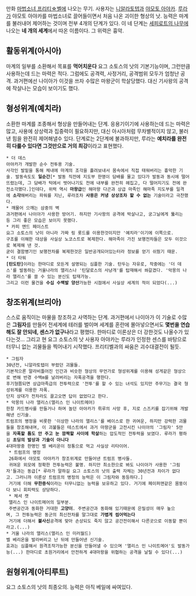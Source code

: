 만화 [[마법소녀 프리티☆벨]]에 나오는 무기. 사용자는 [[니알라토텝]]과 [[야모토 아야카]]. 
[[루라]]가 야모토 아야카를 마법소녀로 끌어들이면서 처음 나온 괴이한 형상의 낫. 능력은 마계를 불러내어 제어하는 것이며 전부 4개의 단계가 있다. 이 네 단계는 [[세피로트의 나무]]에 나오는 '''네 개의 세계'''에서 따온 이름이다. 그 위력은 흉악.

== '''활동위계'''(아시아) ==
마계의 일부를 소환해서 목표를 '''먹어치운다'''
요그 소토스의 낫의 기본기능이며, 그런만큼 사용하는데 드는 마력은 적다. 그럼에도 공격력, 사정거리, 공격범위 모두가 엄청난 공격. 과거편에선 나이아가 이것을 쓰자 수많은 마왕군이 학살당했다. 대신 기사왕의 공격에 작살나는 모습이 보이기도 했다.
== '''형성위계'''(예치라) ==
소환한 마계를 조종해서 형상을 만들어내는 단계.
응용기이기에 사용하는데 드는 마력은 많고, 사용에 상상력과 집중력이 필요하지만, 대신 아시아처럼 무차별적이지 않고, 불러낸 힘을 완전히 제어해낼수 있다.
단계로는 2단계에 불과하지만, 루라는 '''예치라를 완전히 다룰수 있다면 그것만으로 거의 최강'''이라고 표현했다.
 * 더 데스
 아야카가 개발한 순수 전투용 기술.
 사각인 발밑을 통해 체내에 마계의 조각을 흘려보내서 몸속에서 직접 태워버리는 흉악한 기술. 발동속도도 '''일순간'''[* 발동 직전에 지도부 한명이 담배를 물고 있다가 발동과 동시에 떨어뜨렸는데, 그 담배가 턱에서 벗어나기도 전에 내부를 완전히 헤집고, 다 떨어지기도 전에 완전소각했다.]인데다, 위력 역시 '''마왕급'''인 해마왕 다곤과 상급 마족인 해마족 지도부를 일격에 '''소각'''해버리는 파워를 지닌, 루라조차 '''사용은 커녕 상상조차 할 수 없는''' 기술이라고 극찬했다.
 * 깨물어 으깨는 삼중의 벽
 과거편에서 나이아가 사용한 방어기. 하지만 기사왕의 공격에 박살나고, 궁그닐에게 뚫리는등 그리 좋은 모습은 보이지 못했다.
 * 카피 앤드 페이스트
 요그 소토스의 낫이 아니라 가짜 링 롯드를 이용한것이지만 '예치라'이기에 이쪽으로.
 구조를 이해한 대상을 사실상 노코스트로 복제한다. 해마족이 가진 보행전차들은 모두 이것으로 복제해 낸 것.
 굳이 결함병기인 보행전차를 복제한것은 일반공개되어있는터라 정보를 얻기 쉬웠기 때문.
 * 더 타워
 '''[탄도탄]'''이라는 한마디로 모든게 설명되는 심플한 기술. 탄두는 자유로, 작중에는 '더 데스'를 발동하는 거울나라의 앨리스나 '틴달로스의 사냥개'를 탑재해서 쏴갈겼다. '악몽의 나라 앨리스'를 쓸 수 있는 분신도 탑재가능.
 그리고 이런 물건을 '''수십 수백발 양산'''가능한 시점에서 사실상 세계의 적이 되었다(...)

== '''창조위계'''(브리아) ==
스스로 움직이는 마물을 창조하고 사역하는 단계.
과거편에서 나이아가 이 기술로 수많은 '''그림자'''를 만들어 전세계에 테러를 벌이며 세계를 혼란에 몰아넣으면서도 '''몇번을 연습해도 잘 안되네, 센스가 없구나'''라고 평했다. 한마디로 이론상은 더 강한것도 나올수가 있다는것...
그리고 현 요그 소토스의 낫 사용자 아야카는 루라가 인정한 센스를 바탕으로 터무니 없는 괴물들을 찍어내기 시작했다.
프리티벨과의 싸움은 괴수대결전이 될듯.
 * 그림자
 30년전, 니알라토텝이 부렸던 괴물들.
 기본적으론 말라비틀어진 인간과 비슷한 형상의 무언가로 형성위계를 이용해 성게같은 형상으로 변해 반경 수백m를 날려버리는 자폭공격을 행한다.
 후기형쯤되면 상급마족급의 전투력으로 '전투'를 할 수 있는 녀석도 있지만 주무기는 결국 형성위계를 이용한 자폭.
 단지 상대가 전차라도 끌고오면 답이 없었다고 한다.
 * 악몽의 나라 앨리스(앨리스 인 나이트메어)
 한창 카드병사를 만들거나 하며 놀던 아야카가 뤼루의 사망 후, 지로 스즈키를 잡기위해 개발해낸 신기술.
 트럼프의 병정을 비롯한 '이상한 나라의 앨리스'를 베이스로 한 귀여운, 하지만 강력한 괴물들을 창조해내며, 이 괴불들은 테스트에서 과거 마왕군을 고전시킨 나이아의 '그림자' 5만을 '''자폭할 틈도 안 주고 눈 깜짝할 사이에 학살'''하는 압도적인 전투력을 보였다. 루라가 평하길 '''초딩의 발상과 기술이 아니다'''
 4대마왕중 한명인 벨 베리온이 정통으로 먹고 사실상 리타이어.
  * 트럼프의 병정
  26화에서 야모토 아야카가 창조위계로 만들어낸 트럼프 병사들.
  귀여운 외모에 정확한 전투능력은 불명. 하지만 최소한으로 봐도 나이아가 사용한 '그림자'들과는 동급[* 루라가 말하길 요그 소토스의 낫의 출력 자체는 30년전과 차이가 없다고. 그러니까 이론상 트럼프의 병정의 능력은 이 그림자와 동등하다.]
  거기에 더해 '''무한증식'''이라는 터무니없는 능력을 보유하고 있다. 거기에 페이퍼맨같은 몸뚱이다 보니 회피력도 상당하다.
  * 체셔 캣
  앨리스 인 나이트메어의 일부분.
  주변공간과 동화한 거대한 '''고양이'''. 주변공간과 동화해 있기때문에 은밀성이 매우 높으며, 그 전투능력은 동군의 최신전차를 말그대로 '''가볍게 씹어먹는다'''
  거기에 더해서 '''불사신'''공격에 맞아 손상되도 죽지 않고 공간전이해서 다른곳으로 이동할 뿐이라고.(...)
 * 거울 나라의 앨리스(앨리스 인 미러월드)
 벨 베리온을 발라버리고 난 뒤에 만들어낸 신기술.
 효과는 심플해서 원격조작가능한 분신을 만들어낼 수 있으며 '앨리스 인 나이트메어'도 발동가능(...) 한마디로 초원거리에서 안전하게 4대마왕을 위협하는 공격을 날릴 수 있다(...)

== '''원형위계'''(아티루트) ==
요그 소토스의 낫의 최종오의. 능력은 아직 베일에 싸여있다.
